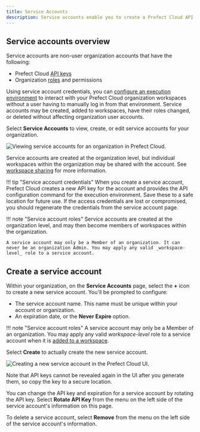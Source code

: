 ```yaml
---
title: Service Accounts
description: Service accounts enable you to create a Prefect Cloud API key that is not associated with a user account. Service accounts are typically used to configure API access for running agents or executing deployment flow runs on remote infrastructure.
---
```




## Service accounts overview

Service accounts are non-user organization accounts that have the following:

- Prefect Cloud [API keys](/2.8/ui/cloud-api-keys/#create-an-api-key)
- Organization [roles](/2.8/ui/roles/) and permissions

Using service account credentials, you can [configure an execution environment](/2.8/ui/cloud-local-environment/#configure-a-local-execution-environment) to interact with your Prefect Cloud organization workspaces without a user having to manually log in from that environment. Service accounts may be created, added to workspaces, have their roles changed, or deleted without affecting organization user accounts.

Select **Service Accounts** to view, create, or edit service accounts for your organization.

![Viewing service accounts for an organization in Prefect Cloud.](../img/ui/service-accounts.png)

Service accounts are created at the organization level, but individual workspaces within the organization may be shared with the account. See [workspace sharing](/2.8/ui/workspaces/#workspace-sharing) for more information.

!!! tip "Service account credentials"
    When you create a service account, Prefect Cloud creates a new API key for the account and provides the API configuration command for the execution environment. Save these to a safe location for future use. If the access credentials are lost or compromised, you should regenerate the credentials from the service account page.

!!! note "Service account roles"
    Service accounts are created at the organization level, and may then become members of workspaces within the organization.
    
    A service account may only be a Member of an organization. It can never be an organization Admin. You may apply any valid _workspace-level_ role to a service account.

## Create a service account

Within your organization, on the **Service Accounts** page, select the **+** icon to create a new service account. You'll be prompted to configure:

- The service account name. This name must be unique within your account or organization.
- An expiration date, or the **Never Expire** option.

!!! note "Service account roles"
    A service account may only be a Member of an organization. You may apply any valid _workspace-level_ role to a service account when it is [added to a workspace](/2.8/ui/workspaces/#workspace-sharing).

Select **Create** to actually create the new service account. 

![Creating a new service account in the Prefect Cloud UI.](../img/ui/create-service-account.png)

Note that API keys cannot be revealed again in the UI after you generate them, so copy the key to a secure location.

You can change the API key and expiration for a service account by rotating the API key. Select **Rotate API Key** from the menu on the left side of the service account's information on this page. 

To delete a service account, select **Remove** from the menu on the left side of the service account's information.
